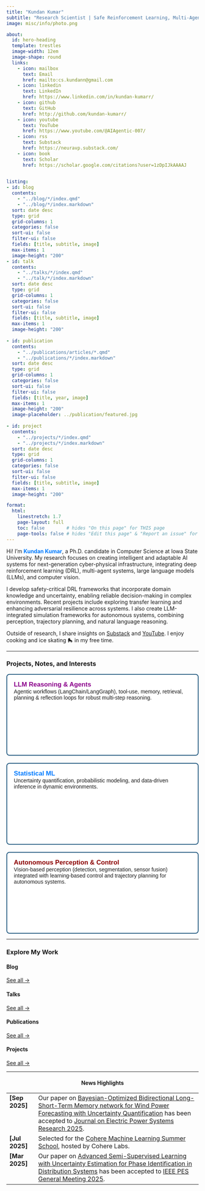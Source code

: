 ```yaml
---
title: "Kundan Kumar"
subtitle: "Research Scientist | Safe Reinforcement Learning, Multi-Agent Systems & LLM Agents"
image: misc/info/photo.png

about:
  id: hero-heading
  template: trestles
  image-width: 12em
  image-shape: round
  links:
    - icon: mailbox
      text: Email
      href: mailto:cs.kundann@gmail.com
    - icon: linkedin
      text: LinkedIn
      href: https://www.linkedin.com/in/kundan-kumarr/
    - icon: github
      text: GitHub
      href: http://github.com/kundan-kumarr/
    - icon: youtube
      text: YouTube
      href: https://www.youtube.com/@AIAgentic-007/
    - icon: rss
      text: Substack
      href: https://neuravp.substack.com/
    - icon: book
      text: Scholar
      href: https://scholar.google.com/citations?user=1zDpIJkAAAAJ
      

listing: 
- id: blog
  contents: 
    - "../blog/*/index.qmd"
    - "../blog/*/index.markdown"
  sort: date desc
  type: grid
  grid-columns: 1
  categories: false
  sort-ui: false
  filter-ui: false
  fields: [title, subtitle, image]
  max-items: 1
  image-height: "200"
- id: talk
  contents: 
    - "../talks/*/index.qmd"
    - "../talk/*/index.markdown"
  sort: date desc
  type: grid
  grid-columns: 1
  categories: false
  sort-ui: false
  filter-ui: false
  fields: [title, subtitle, image]
  max-items: 1
  image-height: "200"
  
- id: publication
  contents: 
    - "../publications/articles/*.qmd"
    - "../publications/*/index.markdown"
  sort: date desc
  type: grid
  grid-columns: 1
  categories: false
  sort-ui: false
  filter-ui: false
  fields: [title, year, image]
  max-items: 1
  image-height: "200"
  image-placeholder: ../publication/featured.jpg
  
- id: project
  contents: 
    - "../projects/*/index.qmd"
    - "../projects/*/index.markdown"
  sort: date desc
  type: grid
  grid-columns: 1
  categories: false
  sort-ui: false
  filter-ui: false
  fields: [title, subtitle, image]
  max-items: 1
  image-height: "200"

format:
  html:
    linestretch: 1.7
    page-layout: full
    toc: false        # hides "On this page" for THIS page
    page-tools: false # hides "Edit this page" & "Report an issue" for THIS page
---
```


::: {#hero-heading}

Hi! I’m <strong style="color:#007bff;">Kundan Kumar</strong>, a Ph.D. candidate in Computer Science at Iowa State University. My research focuses on creating intelligent and adaptable AI systems for next-generation cyber-physical infrastructure, integrating deep reinforcement learning (DRL), multi-agent systems, large language models (LLMs), and computer vision.

I develop safety-critical DRL frameworks that incorporate domain knowledge and uncertainty, enabling reliable decision-making in complex environments. Recent projects include exploring transfer learning and enhancing adversarial resilience across systems. I also create LLM-integrated simulation frameworks for autonomous systems, combining perception, trajectory planning, and natural language reasoning.

Outside of research, I share insights on [Substack](https://neuravp.substack.com/) and [YouTube](https://www.youtube.com/@AIAgentic-007/). I enjoy cooking and ice skating 🛼 in my free time.

<!--a Ph.D. candidate and researcher focused on building intelligent, secure, and adaptable AI systems for next-generation cyber-physical infrastructure. My work bridges deep reinforcement learning (DRL), multi-agent systems, large language models (LLMs), safe and explainable AI, and computer vision, with real-world applications in smart grids, autonomous vehicles, and critical infrastructure.

My Ph.D. research centers on physics-informed and safety-critical DRL frameworks that embed domain knowledge, safety constraints, and uncertainty into the learning process—enabling agents to make robust and interpretable decisions in dynamic, complex environments. My research within DRL focuses on techniques such as transfer learning, uncertainty quantification, and adversarial resilience to improve generalization, safety, and reliability across diverse tasks and environments.

I also develop LLM-integrated simulation frameworks for robotics and autonomous systems, combining vision-based perception, trajectory planning, and natural language reasoning to support high-level control and human-AI collaboration. 

Beyond research, I enjoy sharing my insights through educational content on [Substack](https://neuravp.substack.com/) and [YouTube](https://www.youtube.com/@AIAgentic-007/). Outside of work, I love cooking and Ice skating 🛼.

-->

:::

---

### Projects, Notes, and Interests

```{=html}
<style>
  .proj-grid {
    display: grid;
    grid-template-columns: repeat(auto-fill, minmax(280px, 1fr));
    gap: 1.2rem;
    margin-top: 1rem;
  }
  .proj-card {
    display: flex;
    flex-direction: column;
    border: 2px solid #1e567d;
    border-radius: 8px;
    background: #fff;
    overflow: hidden;
    transition: transform .15s ease;
    text-decoration: none;
    color: inherit;
    min-height: 210px;
  }
  .proj-card:hover {
    transform: translateY(-4px);
  }
  .proj-body {
    display: block;
    padding: 1rem 1.1rem 1.3rem 1.1rem;
    font-family: 'Nunito', sans-serif;
  }
  .proj-cv strong {
    color: #228B22; /* Green for Computer Vision */
    font-size: 1.05rem;
  }
  .proj-stat strong {
    color: #007BFF; /* Blue for Statistical ML */
    font-size: 1.05rem;
  }
  .proj-drive strong {
    color: #8B0000; /* Dark Red for Self-Driving */
    font-size: 1.05rem;
  }
  .proj-llm strong {
    color: #8B008B; /* Dark Magenta for LLM Reasoning */
    font-size: 1.05rem;
  }
</style>

<div class="proj-grid">
  <a class="proj-card" href="https://kundan-kumarr.github.io/Zero2LLM-Crafter/">
    <span class="proj-body proj-llm">
      <strong>LLM Reasoning & Agents</strong><br>
      Agentic workflows (LangChain/LangGraph), tool-use, memory, retrieval, planning & reflection loops for robust multi-step reasoning.
    </span>
  </a>

  <a class="proj-card" href="https://kundan-kumarr.github.io/statsphere">
    <span class="proj-body proj-stat">
      <strong>Statistical ML</strong><br>
      Uncertainty quantification, probabilistic modeling, and data-driven inference in dynamic environments.
    </span>
  </a>

<a class="proj-card" href="https://kundan-kumarr.github.io/ai-analysis/">
  <span class="proj-body proj-drive">
    <strong>Autonomous Perception & Control</strong><br>
    Vision-based perception (detection, segmentation, sensor fusion) integrated with learning-based control and trajectory planning for autonomous systems.
  </span>
</a>


</div>
```

---

### Explore My Work

:::: {.grid}

::: {.g-col-3}
#### Blog
::: {#blog}
:::
[See all &rarr;](/blog/){.about-links .subtitle}
:::

::: {.g-col-3}
#### Talks
::: {#talk}
:::
[See all &rarr;](/talks/){.about-links .subtitle}
:::

::: {.g-col-3}
#### Publications
::: {#publication}
:::
[See all &rarr;](/publications/){.about-links .subtitle}
:::

::: {.g-col-3}
#### Projects
::: {#project}
:::
[See all &rarr;](projects.qmd){.about-links .subtitle}
:::

::::

---

<h4 align="center">News Highlights</h4>

<table class="news-table">
  <col width="15%">
  <col width="85%">
  
   <tr>
    <td valign="top"><strong>[Sep 2025]</strong></td>
    <td>Our paper on <a href="">Bayesian-Optimized Bidirectional Long-Short-Term Memory network for Wind Power Forecasting with Uncertainty Quantification</a> has been accepted to <a href="https://www.sciencedirect.com/science/article/pii/S037877962500848X?dgcid=coauthor"> Journal on Electric Power Systems Research 2025</a>.</td>
  </tr>

<tr>
  <td valign="top"><strong>[Jul 2025]</strong></td>
  <td>Selected for the <a href="https://sites.google.com/cohere.com/coherelabs-community/community-programs/summer-school">Cohere Machine Learning Summer School</a>, hosted by Cohere Labs.</td>
</tr>

  
  <tr>
    <td valign="top"><strong>[Mar 2025]</strong></td>
    <td>Our paper on <a href="">Advanced Semi-Supervised Learning with Uncertainty Estimation for Phase Identification in Distribution Systems</a> has been accepted to <a href="https://pes-gm.org/">IEEE PES General Meeting 2025</a>.</td>
  </tr>
  

</table>
